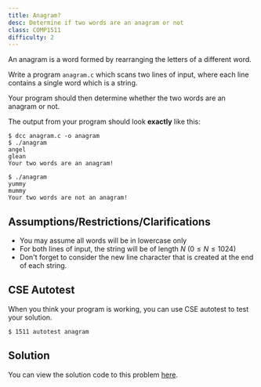 ```yaml
---
title: Anagram?
desc: Determine if two words are an anagram or not
class: COMP1511
difficulty: 2
---
```



An anagram is a word formed by rearranging the letters of a different word.

Write a program `anagram.c` which scans two lines of input, where each line contains a single word which is a string.

Your program should then determine whether the two words are an anagram or not.

The output from your program should look **exactly** like this:

```bash:~/1511-revision/anagram
$ dcc anagram.c -o anagram
$ ./anagram
angel
glean
Your two words are an anagram! 
```

```bash:~/1511-revision/anagram
$ ./anagram
yummy
mummy
Your two words are not an anagram! 
```

## Assumptions/Restrictions/Clarifications

- You may assume all words will be in lowercase only
- For both lines of input, the string will be of length $N$ ($0 ≤ N ≤ 1024$)
- Don't forget to consider the new line character that is created at the end of each string.

## CSE Autotest

When you think your program is working, you can use CSE autotest to test your solution.

```bash:~/1511-revision/anagram
$ 1511 autotest anagram
```

## Solution

You can view the solution code to this problem [here](https://github.com/csesoc/comp1511-revision-t1-2022/blob/master/solutions/anagram/solution.c).
